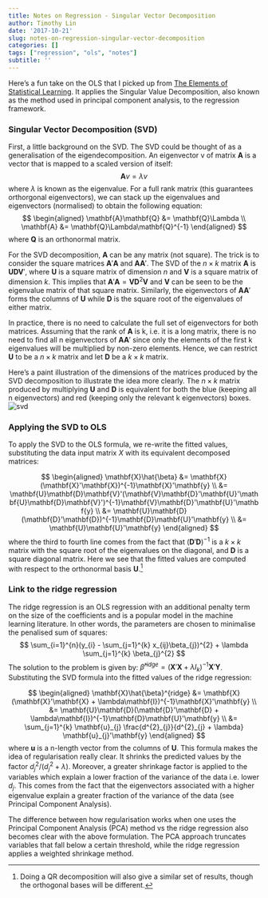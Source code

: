 ```yaml
---
title: Notes on Regression - Singular Vector Decomposition
author: Timothy Lin
date: '2017-10-21'
slug: notes-on-regression-singular-vector-decomposition
categories: []
tags: ["regression", "ols", "notes"]
subtitle: ''
---
```


Here's a fun take on the OLS that I picked up from [The Elements of Statistical Learning](https://web.stanford.edu/~hastie/ElemStatLearn/). It applies the Singular Value Decomposition, also known as the method used in principal component analysis, to the regression framework. 

### Singular Vector Decomposition (SVD)
First, a little background on the SVD. The SVD could be thought of as a generalisation of the eigendecomposition. An eigenvector v of matrix $\mathbf{A}$ is a vector that is mapped to a scaled version of itself:
$$
\mathbf{A}v = \lambda v
$$
where $\lambda$ is known as the eigenvalue. For a full rank matrix (this guarantees orthorgonal eigenvectors), we can stack up the eigenvalues and eigenvectors (normalised) to obtain the following equation:
$$
\begin{aligned}
\mathbf{A}\mathbf{Q} &= \mathbf{Q}\Lambda  \\
\mathbf{A} &= \mathbf{Q}\Lambda\mathbf{Q}^{-1}
\end{aligned}
$$
where $\mathbf{Q}$ is an orthonormal matrix. 

For the SVD decomposition, $\mathbf{A}$ can be any matrix (not square). The trick is to consider the square matrices $\mathbf{A}'\mathbf{A}$ and $\mathbf{A}\mathbf{A}'$. The SVD of the $n \times k$ matrix $\mathbf{A}$ is $\mathbf{U}\mathbf{D}\mathbf{V}'$, where $\mathbf{U}$ is a square matrix of dimension $n$ and $\mathbf{V}$ is a square matrix of dimension $k$. This implies that $\mathbf{A}'\mathbf{A} = \mathbf{V}\mathbf{D}^{2}\mathbf{V}$ and $\mathbf{V}$ can be seen to be the eigenvalue matrix of that square matrix. Similarly, the eigenvectors of $\mathbf{A}\mathbf{A}'$ forms the columns of $\mathbf{U}$ while $\mathbf{D}$ is the square root of the eigenvalues of either matrix.

In practice, there is no need to calculate the full set of eigenvectors for both matrices. Assuming that the rank of $\mathbf{A}$ is k, i.e. it is a long matrix, there is no need to find all n eigenvectors of $\mathbf{A}\mathbf{A}'$ since only the elements of the first k eigenvalues will be multiplied by non-zero elements. Hence, we can restrict $\mathbf{U}$ to be a $n \times k$ matrix and let $\mathbf{D}$ be a $k \times k$ matrix. 

Here's a paint illustration of the dimensions of the matrices produced by the SVD decomposition to illustrate the idea more clearly. The $n \times k$ matrix produced by multiplying $\mathbf{U}$ and $\mathbf{D}$ is equivalent for both the blue (keeping all n eigenvectors) and red (keeping only the relevant k eigenvectors) boxes.
![svd](/img/SVD_dimension.png)

### Applying the SVD to OLS

To apply the SVD to the OLS formula, we re-write the fitted values, substituting the data input matrix $X$ with its equivalent decomposed matrices:

$$
\begin{aligned}
\mathbf{X}\hat{\beta} &= \mathbf{X}(\mathbf{X}'\mathbf{X})^{-1}\mathbf{X}'\mathbf{y} \\
&= \mathbf{U}\mathbf{D}\mathbf{V}'(\mathbf{V}\mathbf{D}'\mathbf{U}'\mathbf{U}\mathbf{D}\mathbf{V}')^{-1}\mathbf{V}\mathbf{D}'\mathbf{U}'\mathbf{y} \\
&= \mathbf{U}\mathbf{D}(\mathbf{D}'\mathbf{D})^{-1}\mathbf{D}\mathbf{U}'\mathbf{y} \\
&= \mathbf{U}\mathbf{U}'\mathbf{y}
\end{aligned} 
$$
where the third to fourth line comes from the fact that $(\mathbf{D}'\mathbf{D})^{-1}$ is a $k \times k$ matrix with the square root of the eigenvalues on the diagonal, and $\mathbf{D}$ is a square diagonal matrix. Here we see that the fitted values are computed with respect to the orthonormal basis $\mathbf{U}$.^[Doing a QR decomposition will also give a similar set of results, though the orthogonal bases will be different.]

### Link to the ridge regression
The ridge regression is an OLS regression with an additional penalty term on the size of the coefficients and is a popular model in the machine learning literature. In other words, the parameters are chosen to minimalise the penalised sum of squares:
$$
\sum_{i=1}^{n}(y_{i} - \sum_{j=1}^{k} x_{ij}\beta_{j})^{2} + \lambda \sum_{j=1}^{k} \beta_{j}^{2}
$$
The solution to the problem is given by: $\hat{\beta}^{ridge} = (\mathbf{X}'\mathbf{X} + \lambda I_{k})^{-1}\mathbf{X}'\mathbf{Y}$. Substituting the SVD formula into the fitted values of the ridge regression:

$$
\begin{aligned}
\mathbf{X}\hat{\beta}^{ridge} &= \mathbf{X}(\mathbf{X}'\mathbf{X} + \lambda\mathbf{I})^{-1}\mathbf{X}'\mathbf{y} \\
&= \mathbf{U}\mathbf{D}(\mathbf{D}'\mathbf{D} + \lambda\mathbf{I})^{-1}\mathbf{D}\mathbf{U}'\mathbf{y} \\
&= \sum_{j=1}^{k} \mathbf{u}_{j} \frac{d^{2}_{j}}{d^{2}_{j} + \lambda} \mathbf{u}_{j}'\mathbf{y}
\end{aligned} 
$$
where $\mathbf{u}$ is a n-length vector from the columns of $\mathbf{U}$. This formula makes the idea of regularisation really clear. It shrinks the predicted values by the factor $d^{2}_{j}/(d^{2}_{j} + \lambda)$. Moreover, a greater shrinkage factor is applied to the variables which explain a lower fraction of the variance of the data i.e. lower $d_{j}$. This comes from the fact that the eigenvectors associated with a higher eigenvalue explain a greater fraction of the variance of the data (see Principal Component Analysis).

The difference between how regularisation works when one uses the Principal Component Analysis (PCA) method vs the ridge regression also becomes clear with the above formulation. The PCA approach truncates variables that fall below a certain threshold, while the ridge regression applies a weighted shrinkage method.